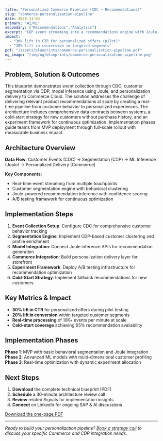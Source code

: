 ```yaml
---
title: "Personalized Commerce Pipeline (CDC → Recommendations)"
slug: "commerce-personalization-pipeline"
date: 2025-11-03
primary: "AI/ML"
secondary: ["Recommendations","Analytics"]
excerpt: "CDP event streaming into a recommendations engine with Joule inference and experiment-driven personalization for Commerce."
impact:
  - "30% lift in CTR for personalized offers (pilot)"
  - "20% lift in conversion in targeted segments"
pdf: "/assets/blueprints/commerce-personalization-pipeline.pdf"
og_image: "/img/og/blueprints/commerce-personalization-pipeline.png"
---
```


## Problem, Solution & Outcomes

This blueprint demonstrates event collection through CDC, customer segmentation via CDP, model inference using Joule, and personalization delivery to Commerce Cloud. The solution addresses the challenge of delivering relevant product recommendations at scale by creating a real-time pipeline from customer behavior to personalized experiences. The architecture includes comprehensive data contracts between systems, a cold-start strategy for new customers without purchase history, and an experiment framework for continuous optimization. Implementation phases guide teams from MVP deployment through full-scale rollout with measurable business impact.

## Architecture Overview

**Data Flow**: Customer Events (CDC) → Segmentation (CDP) → ML Inference (Joule) → Personalized Delivery (Commerce)

**Key Components**:
- Real-time event streaming from multiple touchpoints
- Customer segmentation engine with behavioral clustering
- Joule-powered recommendation inference with confidence scoring
- A/B testing framework for continuous optimization

## Implementation Steps

1. **Event Collection Setup**: Configure CDC for comprehensive customer behavior tracking
2. **Segmentation Engine**: Implement CDP-based customer clustering and profile enrichment  
3. **Model Integration**: Connect Joule inference APIs for recommendation generation
4. **Commerce Integration**: Build personalization delivery layer for storefront
5. **Experiment Framework**: Deploy A/B testing infrastructure for recommendation optimization
6. **Cold-Start Strategy**: Implement fallback recommendations for new customers

## Key Metrics & Impact

- **30% lift in CTR** for personalized offers during pilot testing
- **20% lift in conversion** within targeted customer segments
- **Real-time processing** of 10K+ events per minute at scale
- **Cold-start coverage** achieving 95% recommendation availability

## Implementation Phases

**Phase 1**: MVP with basic behavioral segmentation and Joule integration
**Phase 2**: Advanced ML models with multi-dimensional customer profiling  
**Phase 3**: Real-time optimization with dynamic experiment allocation

## Next Steps

1. **Download** the complete technical blueprint (PDF)
2. **Schedule** a 30-minute architecture review call  
3. **Review** related Signals for implementation insights
4. **Connect** on LinkedIn for ongoing SAP & AI discussions

<a href="/assets/blueprints/commerce-personalization-pipeline.pdf" className="btn-primary" data-analytics="download:commerce-personalization-pipeline">
  Download the one-page PDF
</a>

---

*Ready to build your personalization pipeline? [Book a strategy call](/contact) to discuss your specific Commerce and CDP integration needs.*